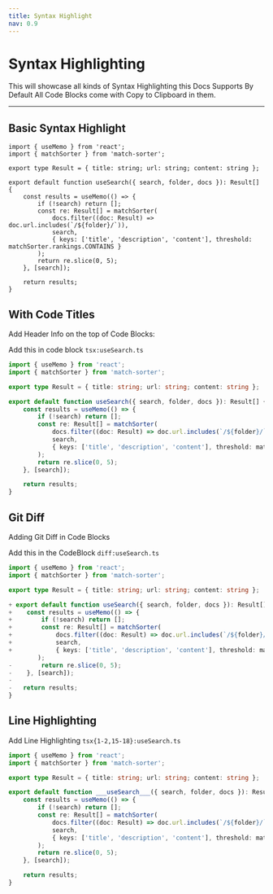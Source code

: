 ```yaml
---
title: Syntax Highlight
nav: 0.9
---
```


# Syntax Highlighting

This will showcase all kinds of Syntax Highlighting this Docs Supports
By Default All Code Blocks come with Copy to Clipboard in them.

---

## Basic Syntax Highlight

```tsx
import { useMemo } from 'react';
import { matchSorter } from 'match-sorter';

export type Result = { title: string; url: string; content: string };

export default function useSearch({ search, folder, docs }): Result[] {
    const results = useMemo(() => {
        if (!search) return [];
        const re: Result[] = matchSorter(
            docs.filter((doc: Result) => doc.url.includes(`/${folder}/`)),
            search,
            { keys: ['title', 'description', 'content'], threshold: matchSorter.rankings.CONTAINS }
        );
        return re.slice(0, 5);
    }, [search]);

    return results;
}
```

## With Code Titles

Add Header Info on the top of Code Blocks:

Add this in code block `tsx:useSearch.ts`

```tsx:useSearch.ts
import { useMemo } from 'react';
import { matchSorter } from 'match-sorter';

export type Result = { title: string; url: string; content: string };

export default function useSearch({ search, folder, docs }): Result[] {
    const results = useMemo(() => {
        if (!search) return [];
        const re: Result[] = matchSorter(
            docs.filter((doc: Result) => doc.url.includes(`/${folder}/`)),
            search,
            { keys: ['title', 'description', 'content'], threshold: matchSorter.rankings.CONTAINS }
        );
        return re.slice(0, 5);
    }, [search]);

    return results;
}
```

## Git Diff

Adding Git Diff in Code Blocks

Add this in the CodeBlock `diff:useSearch.ts`

```diff:useSearch.ts
import { useMemo } from 'react';
import { matchSorter } from 'match-sorter';

export type Result = { title: string; url: string; content: string };

+ export default function useSearch({ search, folder, docs }): Result[] {
+    const results = useMemo(() => {
+        if (!search) return [];
+        const re: Result[] = matchSorter(
+            docs.filter((doc: Result) => doc.url.includes(`/${folder}/`)),
+            search,
+            { keys: ['title', 'description', 'content'], threshold: matchSorter.rankings.CONTAINS }
        );
-        return re.slice(0, 5);
-    }, [search]);
-
-   return results;
}
```

## Line Highlighting

Add Line Highlighting `tsx{1-2,15-18}:useSearch.ts`

```tsx{1-2,15-18}:useSearch.ts
import { useMemo } from 'react';
import { matchSorter } from 'match-sorter';

export type Result = { title: string; url: string; content: string };

export default function ___useSearch___({ search, folder, docs }): Result[] {
    const results = useMemo(() => {
        if (!search) return [];
        const re: Result[] = matchSorter(
            docs.filter((doc: Result) => doc.url.includes(`/${folder}/`)),
            search,
            { keys: ['title', 'description', 'content'], threshold: matchSorter.rankings.CONTAINS }
        );
        return re.slice(0, 5);
    }, [search]);

    return results;
}
```
